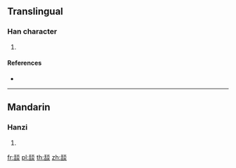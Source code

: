 {{character info/new}}
==Translingual==

===Han character===
{{Han char|rn=135|rad=舌|as=08|sn=14|four=29689|canj=HRFF}}

# {{defn|Han|sort=舌08}}

====References====
* {{Han ref|kx=1007.201|dkj=30314|dj=1464.220|hdz=52945.030|uh=8215|ud=33301|bh=E3AB|bd=58283}}

----

==Mandarin==

===Hanzi===
{{cmn-hanzi|pin=[[dàn]] ([[dan4]]), [[tàn]] ([[tan4]])|wg=tan<sup>4</sup>, t'an<sup>4</sup>}}

# {{defn|lang=cmn|sort=舌08}}

[[fr:舕]]
[[pl:舕]]
[[th:舕]]
[[zh:舕]]